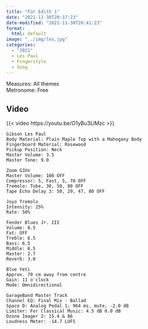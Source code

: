 ```yaml
---
title: "Für Edith 1"
date: "2021-11-30T20:37:23"
date-modified: "2021-11-30T20:41:23"
format: 
  html: default
image: "../img/les.jpg"
categories:
  - "2021"
  - Les Paul
  - Fingerstyle
  - Song
---
```


Measures: All themes\
Metronome: Free

## Video

{{< video https://youtu.be/O1yBu3LlMzc >}}

```         
Gibson Les Paul
Body Material: Plain Maple Top with a Mahogany Body
Fingerboard Material: Rosewood
Pickup Position: Neck
Master Volume: 3.5
Master Tone: 9.0

Zoom G3Xn
Master Volume: 100 OFF
Compressor: 5, Fast, 5, 70 OFF
Tremolo: Tube, 30, 50, 80 OFF
Tape Echo Delay 3: 50, 29, 47, 80 OFF

Joyo Tremolo
Intensity: 25%
Rate: 50%

Fender Blues Jr. III
Volume: 8.5
Fat: OFF
Treble: 6.5
Bass: 6.5
Middle: 6.5
Master: 2.7
Reverb: 3.0

Blue Yeti 
Approx. 70 cm away from centre
Gain: 11 o'clock
Mode: Omnidirectional

GarageBand Master Track
Channel EQ: Final Mix - Ballad
Space D: Analog Pedal 1; 964 ms, mute, -2.0 dB
Limiter: For Classical Music: 4.5 dB 0.0 dB
Ozone Imager 2: 15.4 & 86
Loudness Meter: -14.7 LUFS
```
